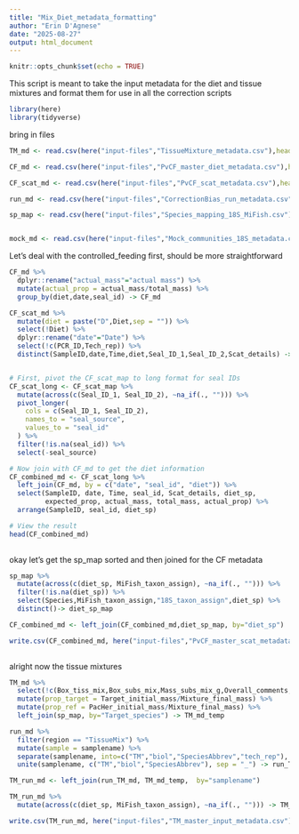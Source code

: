 ```yaml
---
title: "Mix_Diet_metadata_formatting"
author: "Erin D'Agnese"
date: "2025-08-27"
output: html_document
---
```


```r
knitr::opts_chunk$set(echo = TRUE)
```


This script is meant to take the input metadata for the diet and tissue mixtures and format them for use in all the correction scripts
```r
library(here)
library(tidyverse)
```

bring in files
```r
TM_md <- read.csv(here("input-files","TissueMixture_metadata.csv"),header = T,check.names = F)

CF_md <- read.csv(here("input-files","PvCF_master_diet_metadata.csv"),header = T,check.names = F)

CF_scat_md <- read.csv(here("input-files","PvCF_scat_metadata.csv"),header = T,check.names = F)

run_md <- read.csv(here("input-files","CorrectionBias_run_metadata.csv"),header = T,check.names = F)

sp_map <- read.csv(here("input-files","Species_mapping_18S_MiFish.csv"),header = T,check.names = F)


mock_md <- read.csv(here("input-files","Mock_communities_18S_metadata.csv"),header = T,check.names = F)
```

Let's deal with the controlled_feeding first, should be more straightforward
```r
CF_md %>% 
  dplyr::rename("actual_mass"="actual mass") %>% 
  mutate(actual_prop = actual_mass/total_mass) %>% 
  group_by(diet,date,seal_id) -> CF_md

CF_scat_md %>% 
  mutate(diet = paste("D",Diet,sep = "")) %>% 
  select(!Diet) %>% 
  dplyr::rename("date"="Date") %>% 
  select(!c(PCR_ID,Tech_rep)) %>% 
  distinct(SampleID,date,Time,diet,Seal_ID_1,Seal_ID_2,Scat_details) -> CF_scat_map


# First, pivot the CF_scat_map to long format for seal IDs
CF_scat_long <- CF_scat_map %>%
  mutate(across(c(Seal_ID_1, Seal_ID_2), ~na_if(., ""))) %>%
  pivot_longer(
    cols = c(Seal_ID_1, Seal_ID_2),
    names_to = "seal_source",
    values_to = "seal_id"
  ) %>%
  filter(!is.na(seal_id)) %>%
  select(-seal_source)

# Now join with CF_md to get the diet information
CF_combined_md <- CF_scat_long %>%
  left_join(CF_md, by = c("date", "seal_id", "diet")) %>%
  select(SampleID, date, Time, seal_id, Scat_details, diet_sp, 
         expected_prop, actual_mass, total_mass, actual_prop) %>%
  arrange(SampleID, seal_id, diet_sp)

# View the result
head(CF_combined_md)
  
```
okay let's get the sp_map sorted and then joined for the CF metadata
```r
sp_map %>% 
  mutate(across(c(diet_sp, MiFish_taxon_assign), ~na_if(., ""))) %>%
  filter(!is.na(diet_sp)) %>% 
  select(Species,MiFish_taxon_assign,"18S_taxon_assign",diet_sp) %>% 
  distinct()-> diet_sp_map

CF_combined_md <- left_join(CF_combined_md,diet_sp_map, by="diet_sp")

write.csv(CF_combined_md, here("input-files","PvCF_master_scat_metadata.csv"),row.names = F)
  
```

alright now the tissue mixtures
```r
TM_md %>% 
  select(!c(Box_tiss_mix,Box_subs_mix,Mass_subs_mix_g,Overall_comments,Lost_mass,After_mix_mass,Subsampled_mix,Date,PacHer_sampleID)) %>% 
  mutate(prop_target = Target_initial_mass/Mixture_final_mass) %>% 
  mutate(prop_ref = PacHer_initial_mass/Mixture_final_mass) %>% 
  left_join(sp_map, by="Target_species") -> TM_md_temp

run_md %>% 
  filter(region == "TissueMix") %>% 
  mutate(sample = samplename) %>% 
  separate(samplename, into=c("TM","biol","SpeciesAbbrev","tech_rep"), sep = "_") %>% 
  unite(samplename, c("TM","biol","SpeciesAbbrev"), sep = "_") -> run_TM_md

TM_run_md <- left_join(run_TM_md, TM_md_temp,  by="samplename")

TM_run_md %>% 
  mutate(across(c(diet_sp, MiFish_taxon_assign), ~na_if(., ""))) -> TM_run_md

write.csv(TM_run_md, here("input-files","TM_master_input_metadata.csv"), row.names = F)
```

